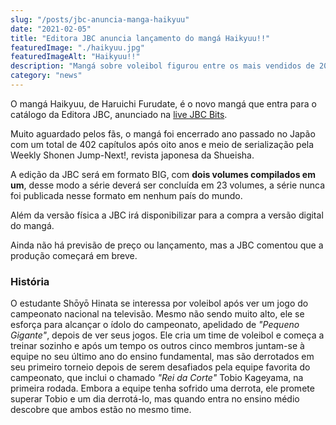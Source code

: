 ```yaml
---
slug: "/posts/jbc-anuncia-manga-haikyuu"
date: "2021-02-05"
title: "Editora JBC anuncia lançamento do mangá Haikyuu!!"
featuredImage: "./haikyuu.jpg"
featuredImageAlt: "Haikyuu!!"
description: "Mangá sobre voleibol figurou entre os mais vendidos de 2020"
category: "news"
---
```


O mangá Haikyuu, de Haruichi Furudate, é o novo mangá que entra para o catálogo da Editora JBC,
anunciado na <a href="https://www.youtube.com/watch?fbclid=IwAR0afd-Ljhr-feTijH4hkZIKCpL_JzSzTNnd-Cs0n_jGGru4TjXC2FkN8Fw&v=vKmIKVJJeps&feature=youtu.be" target="\_blank" >live JBC Bits</a>.

Muito aguardado pelos fãs, o mangá foi encerrado ano passado no Japão com um total de 402 capítulos após oito anos e meio de serialização
pela Weekly Shonen Jump-Next!, revista japonesa da Shueisha.

A edição da JBC será em formato BIG, com **dois volumes compilados em um**, desse modo a série deverá ser concluída em 23 volumes,
a série nunca foi publicada nesse formato em nenhum país do mundo.

Além da versão física a JBC irá disponibilizar para a compra a versão digital do mangá.

Ainda não há previsão de preço ou lançamento, mas a JBC comentou que a produção começará em breve.

### História

O estudante Shōyō Hinata se interessa por voleibol após ver um jogo do campeonato nacional na televisão. Mesmo não sendo muito alto, ele se esforça para alcançar o ídolo do campeonato, apelidado de _"Pequeno Gigante"_, depois de ver seus jogos.
Ele cria um time de voleibol e começa a treinar sozinho e após um tempo os outros cinco membros juntam-se à equipe no seu
último ano do ensino fundamental, mas são derrotados em seu primeiro torneio depois de serem desafiados pela equipe favorita
do campeonato, que inclui o chamado _"Rei da Corte"_ Tobio Kageyama, na primeira rodada. Embora a equipe tenha sofrido uma derrota, ele promete superar Tobio e um dia derrotá-lo, mas quando entra no ensino médio descobre que ambos estão no mesmo time.
